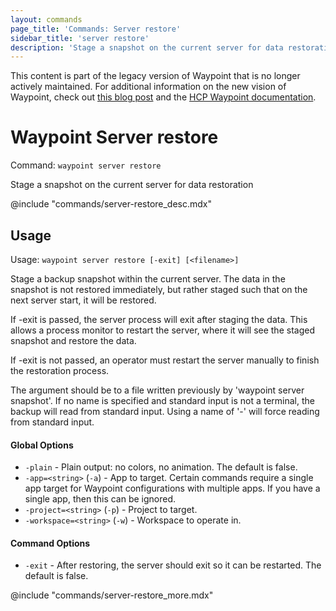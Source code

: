 ```yaml
---
layout: commands
page_title: 'Commands: Server restore'
sidebar_title: 'server restore'
description: 'Stage a snapshot on the current server for data restoration'
---
```


<Warning>

This content is part of the legacy version of Waypoint that is no longer actively maintained. For additional information on the new vision of Waypoint, check out [this blog post](https://www.hashicorp.com/blog/a-new-vision-for-hcp-waypoint) and the [HCP Waypoint documentation](/hcp/docs/waypoint).

</Warning>

# Waypoint Server restore

Command: `waypoint server restore`

Stage a snapshot on the current server for data restoration

@include "commands/server-restore_desc.mdx"

## Usage

Usage: `waypoint server restore [-exit] [<filename>]`

Stage a backup snapshot within the current server. The data in the snapshot is not restored
immediately, but rather staged such that on the next server start, it will be restored.

If -exit is passed, the server process will exit after staging the data. This allows a process
monitor to restart the server, where it will see the staged snapshot and restore the data.

If -exit is not passed, an operator must restart the server manually to finish the restoration
process.

The argument should be to a file written previously by 'waypoint server snapshot'.
If no name is specified and standard input is not a terminal, the backup will read from
standard input. Using a name of '-' will force reading from standard input.

#### Global Options

- `-plain` - Plain output: no colors, no animation. The default is false.
- `-app=<string>` (`-a`) - App to target. Certain commands require a single app target for Waypoint configurations with multiple apps. If you have a single app, then this can be ignored.
- `-project=<string>` (`-p`) - Project to target.
- `-workspace=<string>` (`-w`) - Workspace to operate in.

#### Command Options

- `-exit` - After restoring, the server should exit so it can be restarted. The default is false.

@include "commands/server-restore_more.mdx"
